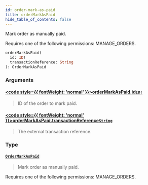 ```yaml
---
id: order-mark-as-paid
title: orderMarkAsPaid
hide_table_of_contents: false
---
```








Mark order as manually paid. 

Requires one of the following permissions: MANAGE_ORDERS.

```graphql
orderMarkAsPaid(
  id: ID!
  transactionReference: String
): OrderMarkAsPaid
```


### Arguments

#### [<code style={{ fontWeight: 'normal' }}>orderMarkAsPaid.<b>id</b></code>](#)<Bullet />[`ID!`](../../../developer/api-reference/scalars/id) <Badge class="secondary" text="non-null"/> <Badge class="secondary" text="scalar"/>
> ID of the order to mark paid.
> 

#### [<code style={{ fontWeight: 'normal' }}>orderMarkAsPaid.<b>transactionReference</b></code>](#)<Bullet />[`String`](../../../developer/api-reference/scalars/string) <Badge class="secondary" text="scalar"/>
> The external transaction reference.
> 

### Type

#### [`OrderMarkAsPaid`](../../../developer/api-reference/objects/order-mark-as-paid) <Badge class="secondary" text="object"/>
> Mark order as manually paid. 

Requires one of the following permissions: MANAGE_ORDERS.
> 





